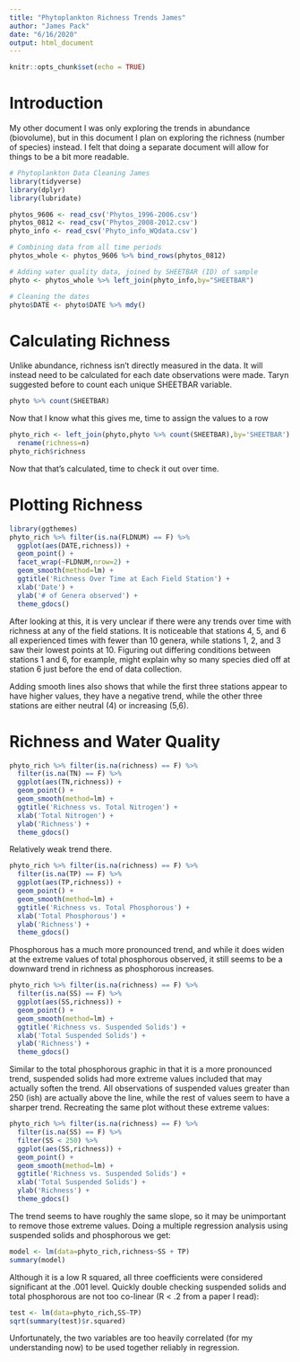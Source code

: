 ```yaml
---
title: "Phytoplankton Richness Trends James"
author: "James Pack"
date: "6/16/2020"
output: html_document
---
```


```r
knitr::opts_chunk$set(echo = TRUE)
```

# Introduction

My other document I was only exploring the trends in abundance (biovolume), but in this document I plan on exploring the richness (number of species) instead. I felt that doing a separate document will allow for things to be a bit more readable.

```r
# Phytoplankton Data Cleaning James
library(tidyverse)
library(dplyr)
library(lubridate)

phytos_9606 <- read_csv('Phytos_1996-2006.csv')
phytos_0812 <- read_csv('Phytos_2008-2012.csv')
phyto_info <- read_csv('Phyto_info_WQdata.csv')

# Combining data from all time periods
phytos_whole <- phytos_9606 %>% bind_rows(phytos_0812)

# Adding water quality data, joined by SHEETBAR (ID) of sample
phyto <- phytos_whole %>% left_join(phyto_info,by="SHEETBAR")

# Cleaning the dates
phyto$DATE <- phyto$DATE %>% mdy()
```

# Calculating Richness

Unlike abundance, richness isn't directly measured in the data. It will instead need to be calculated for each date observations were made. Taryn suggested before to count each unique SHEETBAR variable.

```r
phyto %>% count(SHEETBAR)
```

Now that I know what this gives me, time to assign the values to a row

```r
phyto_rich <- left_join(phyto,phyto %>% count(SHEETBAR),by='SHEETBAR') %>% 
  rename(richness=n)
phyto_rich$richness
```

Now that that's calculated, time to check it out over time.

# Plotting Richness

```r
library(ggthemes)
phyto_rich %>% filter(is.na(FLDNUM) == F) %>% 
  ggplot(aes(DATE,richness)) +
  geom_point() +
  facet_wrap(~FLDNUM,nrow=2) +
  geom_smooth(method=lm) +
  ggtitle('Richness Over Time at Each Field Station') +
  xlab('Date') +
  ylab('# of Genera observed') +
  theme_gdocs()
```

After looking at this, it is very unclear if there were any trends over time with richness at any of the field stations. It is noticeable that stations 4, 5, and 6 all experienced times with fewer than 10 genera, while stations 1, 2, and 3 saw their lowest points at 10. Figuring out differing conditions between stations 1 and 6, for example, might explain why so many species died off at station 6 just before the end of data collection.

Adding smooth lines also shows that while the first three stations appear to have higher values, they have a negative trend, while the other three stations are either neutral (4) or increasing (5,6). 

# Richness and Water Quality
```r
phyto_rich %>% filter(is.na(richness) == F) %>% 
  filter(is.na(TN) == F) %>% 
  ggplot(aes(TN,richness)) +
  geom_point() +
  geom_smooth(method=lm) +
  ggtitle('Richness vs. Total Nitrogen') +
  xlab('Total Nitrogen') +
  ylab('Richness') +
  theme_gdocs()
```

Relatively weak trend there.

```r
phyto_rich %>% filter(is.na(richness) == F) %>% 
  filter(is.na(TP) == F) %>% 
  ggplot(aes(TP,richness)) +
  geom_point() +
  geom_smooth(method=lm) +
  ggtitle('Richness vs. Total Phosphorous') +
  xlab('Total Phosphorous') +
  ylab('Richness') +
  theme_gdocs()
```

Phosphorous has a much more pronounced trend, and while it does widen at the extreme values of total phosphorous observed, it still seems to be a downward trend in richness as phosphorous increases. 

```r
phyto_rich %>% filter(is.na(richness) == F) %>% 
  filter(is.na(SS) == F) %>% 
  ggplot(aes(SS,richness)) +
  geom_point() +
  geom_smooth(method=lm) +
  ggtitle('Richness vs. Suspended Solids') +
  xlab('Total Suspended Solids') +
  ylab('Richness') +
  theme_gdocs()
```

Similar to the total phosphorous graphic in that it is a more pronounced trend, suspended solids had more extreme values included that may actually soften the trend. All observations of suspended values greater than 250 (ish) are actually above the line, while the rest of values seem to have a sharper trend. Recreating the same plot without these extreme values:

```r
phyto_rich %>% filter(is.na(richness) == F) %>% 
  filter(is.na(SS) == F) %>% 
  filter(SS < 250) %>% 
  ggplot(aes(SS,richness)) +
  geom_point() +
  geom_smooth(method=lm) +
  ggtitle('Richness vs. Suspended Solids') +
  xlab('Total Suspended Solids') +
  ylab('Richness') +
  theme_gdocs()
```

The trend seems to have roughly the same slope, so it may be unimportant to remove those extreme values. Doing a multiple regression analysis using suspended solids and phosphorous we get:

```r
model <- lm(data=phyto_rich,richness~SS + TP)
summary(model)
```

Although it is a low R squared, all three coefficients were considered significant at the .001 level. Quickly double checking suspended solids and total phosphorous are not too co-linear (R < .2 from a paper I read):

```r
test <- lm(data=phyto_rich,SS~TP)
sqrt(summary(test)$r.squared)
```

Unfortunately, the two variables are too heavily correlated (for my understanding now) to be used together reliably in regression.